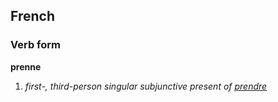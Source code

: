 ==French==
===Verb form===
'''prenne'''

# ''first-, third-person singular subjunctive present of [[prendre]]''